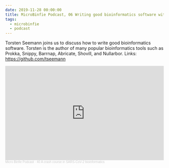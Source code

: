 ```yaml
---
date: 2019-11-28 00:00:00
title: MicroBinfie Podcast, 06 Writing good bioinformatics software with Torsten Seemann
tags:
  - microbinfie
  - podcast
---
```

Torsten Seemann joins us to discuss how to write good bioinformatics
software. Torsten is the author of many popular bioinformatics tools
such as Prokka, Snippy, Barrnap, Abricate, Shovill, and Nullarbor.
Links: https://github.com/tseemann

<iframe width="100%" height="300" scrolling="no" frameborder="no" allow="autoplay" src="https://w.soundcloud.com/player/?url=https%3A//api.soundcloud.com/tracks/679080552&color=%23ff5500&auto_play=false&hide_related=false&show_comments=true&show_user=true&show_reposts=false&show_teaser=true&visual=true"></iframe><div style="font-size: 10px; color: #cccccc;line-break: anywhere;word-break: normal;overflow: hidden;white-space: nowrap;text-overflow: ellipsis; font-family: Interstate,Lucida Grande,Lucida Sans Unicode,Lucida Sans,Garuda,Verdana,Tahoma,sans-serif;font-weight: 100;"><a href="https://soundcloud.com/microbinfie" title="Micro Binfie Podcast" target="_blank" style="color: #cccccc; text-decoration: none;">Micro Binfie Podcast</a> · <a href="https://soundcloud.com/microbinfie/40-a-crash-course-in-sars-cov-2-bioinformatics" title="06 Writing good bioinformatics software with Torsten Seemann" target="_blank" style="color: #cccccc; text-decoration: none;">40 A crash course in SARS-CoV-2 bioinformatics</a></div>
